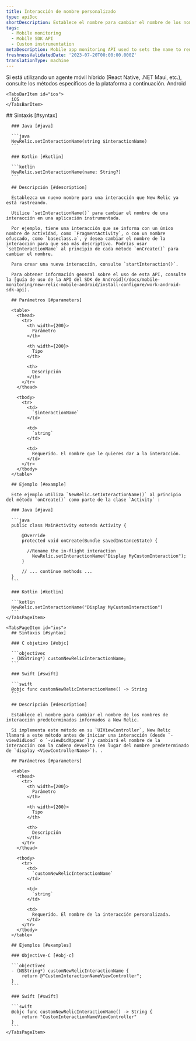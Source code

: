 ```yaml
---
title: Interacción de nombre personalizado
type: apiDoc
shortDescription: Establece el nombre para cambiar el nombre de los nombres de interacción predeterminados informados a New Relic.
tags:
  - Mobile monitoring
  - Mobile SDK API
  - Custom instrumentation
metaDescription: Mobile app monitoring API used to sets the name to rename default interaction names reported to New Relic.
freshnessValidatedDate: '2023-07-20T00:00:00.000Z'
translationType: machine
---
```


<Callout variant="important">
  Si está utilizando un agente móvil híbrido (React Native, .NET Maui, etc.), consulte los métodos específicos de la plataforma a continuación.
</Callout>

<Tabs>
  <TabsBar>
    <TabsBarItem id="android">
      Android
    </TabsBarItem>

    <TabsBarItem id="ios">
      iOS
    </TabsBarItem>
  </TabsBar>

  <TabsPages>
    <TabsPageItem id="android">
      ## Sintaxis [#syntax]

      ### Java [#java]

      ```java
      NewRelic.setInteractionName(string $interactionName)
      ```

      ### Kotlin [#kotlin]

      ```kotlin
      NewRelic.setInteractionName(name: String?)
      ```

      ## Descripción [#description]

      Establezca un nuevo nombre para una interacción que New Relic ya está rastreando.

      Utilice `setInteractionName()` para cambiar el nombre de una interacción en una aplicación instrumentada.

      Por ejemplo, tiene una interacción que se informa con un único nombre de actividad, como `FragmentActivity`, o con un nombre ofuscado, como `baseclass.a`, y desea cambiar el nombre de la interacción para que sea más descriptivo. Podrías usar `setInteractionName` al principio de cada método `onCreate()` para cambiar el nombre.

      Para crear una nueva interacción, consulte `startInteraction()`.

      Para obtener información general sobre el uso de esta API, consulte la [guía de uso de la API del SDK de Android](/docs/mobile-monitoring/new-relic-mobile-android/install-configure/work-android-sdk-api).

      ## Parámetros [#parameters]

      <table>
        <thead>
          <tr>
            <th width={200}>
              Parámetro
            </th>

            <th width={200}>
              Tipo
            </th>

            <th>
              Descripción
            </th>
          </tr>
        </thead>

        <tbody>
          <tr>
            <td>
              `$interactionName`
            </td>

            <td>
              `string`
            </td>

            <td>
              Requerido. El nombre que le quieres dar a la interacción.
            </td>
          </tr>
        </tbody>
      </table>

      ## Ejemplo [#example]

      Este ejemplo utiliza `NewRelic.setInteractionName()` al principio del método `onCreate()` como parte de la clase `Activity` :

      ### Java [#java]

      ```java
      public class MainActivity extends Activity {

          @Override
          protected void onCreate(Bundle savedInstanceState) {

            //Rename the in-flight interaction
              NewRelic.setInteractionName("Display MyCustomInteraction");
          }

          // ... continue methods ...
      }
      ```

      ### Kotlin [#kotlin]

      ```kotlin
      NewRelic.setInteractionName("Display MyCustomInteraction")
      ```
    </TabsPageItem>

    <TabsPageItem id="ios">
      ## Sintaxis [#syntax]

      ### C objetivo [#objc]

      ```objectivec
      - (NSString*) customNewRelicInteractionName;
      ```

      ### Swift [#swift]

      ```swift
      @objc func customNewRelicInteractionName() -> String
      ```

      ## Descripción [#description]

      Establece el nombre para cambiar el nombre de los nombres de interacción predeterminados informados a New Relic.

      Si implementa este método en su `UIViewController`, New Relic llamará a este método antes de iniciar una interacción (desde `-viewDidLoad` o `-viewDidAppear`) y cambiará el nombre de la interacción con la cadena devuelta (en lugar del nombre predeterminado de `display <ViewControllerName>`). .

      ## Parámetros [#parameters]

      <table>
        <thead>
          <tr>
            <th width={200}>
              Parámetro
            </th>

            <th width={200}>
              Tipo
            </th>

            <th>
              Descripción
            </th>
          </tr>
        </thead>

        <tbody>
          <tr>
            <td>
              `customNewRelicInteractionName`
            </td>

            <td>
              `string`
            </td>

            <td>
              Requerido. El nombre de la interacción personalizada.
            </td>
          </tr>
        </tbody>
      </table>

      ## Ejemplos [#examples]

      ### Objective-C [#obj-c]

      ```objectivec
      - (NSString*) customNewRelicInteractionName {
          return @"CustomInteractionNameViewController";
      }
      ```

      ### Swift [#swift]

      ```swift
      @objc func customNewRelicInteractionName() -> String {
          return "CustomInteractionNameViewController"
      }
      ```
    </TabsPageItem>
  </TabsPages>
</Tabs>